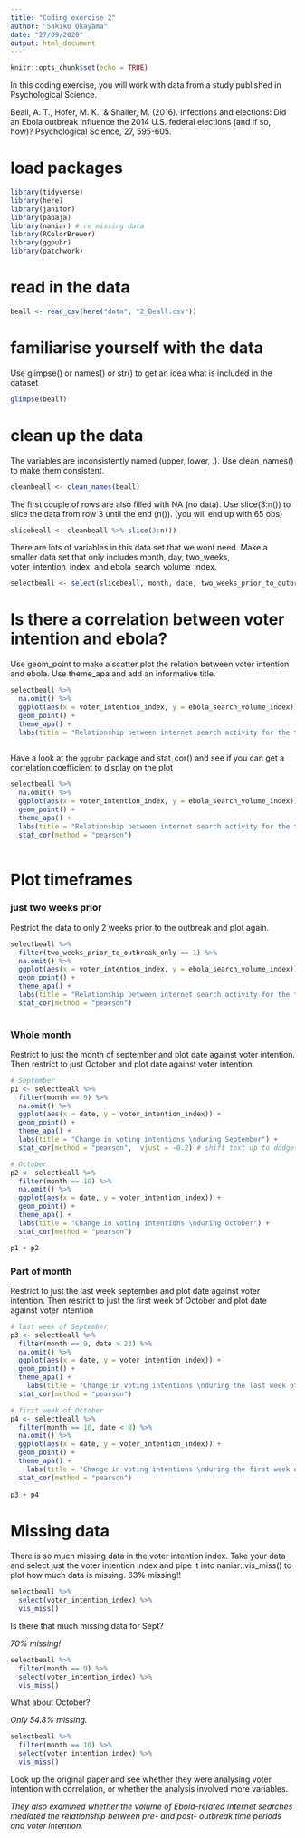 ```yaml
---
title: "Coding exercise 2"
author: "Sakiko Okayama"
date: "27/09/2020"
output: html_document
---
```


```r
knitr::opts_chunk$set(echo = TRUE)
```

In this coding exercise, you will work with data from a study published in Psychological Science. 

Beall, A. T., Hofer, M. K., & Shaller, M. (2016). Infections and elections: Did an Ebola outbreak influence the 2014 U.S. federal elections (and if so, how)? Psychological Science, 27, 595-605.

# load packages

```r
library(tidyverse)
library(here)
library(janitor)
library(papaja)
library(naniar) # re missing data
library(RColorBrewer)
library(ggpubr)
library(patchwork)

```


# read in the data

```r
beall <- read_csv(here("data", "2_Beall.csv"))
```

# familiarise yourself with the data

Use glimpse() or names() or str() to get an idea what is included in the dataset

```r
glimpse(beall)
```


# clean up the data

The variables are inconsistently named (upper, lower, .). Use clean_names() to make them consistent. 

```r
cleanbeall <- clean_names(beall)

```


The first couple of rows are also filled with NA (no data). Use slice(3:n()) to slice the data from row 3 until the end (n()). (you will end up with 65 obs)

```r
slicebeall <- cleanbeall %>% slice(3:n())

```


There are lots of variables in this data set that we wont need. Make a smaller data set that only includes month, day, two_weeks, voter_intention_index, and ebola_search_volume_index. 

```r
selectbeall <- select(slicebeall, month, date, two_weeks_prior_to_outbreak_only, voter_intention_index, ebola_search_volume_index)


```


# Is there a correlation between voter intention and ebola?

Use geom_point to make a scatter plot the relation between voter intention and ebola. Use theme_apa and add an informative title. 


```r
selectbeall %>%
  na.omit() %>%
  ggplot(aes(x = voter_intention_index, y = ebola_search_volume_index)) + 
  geom_point() + 
  theme_apa() + 
  labs(title = "Relationship between internet search activity for the term “Ebola” \nand voting intentions") # Use \n to wrap title 
  
```

Have a look at the `ggpubr` package and stat_cor() and see if you can get a correlation coefficient to display on the plot
```r
selectbeall %>%
  na.omit() %>%
  ggplot(aes(x = voter_intention_index, y = ebola_search_volume_index)) + 
  geom_point() +
  theme_apa() + 
  labs(title = "Relationship between internet search activity for the term “Ebola” \nand voting intentions") + 
  stat_cor(method = "pearson")
  
```

# Plot timeframes

### just two weeks prior

Restrict the data to only 2 weeks prior to the outbreak and plot again. 
```r
selectbeall %>%
  filter(two_weeks_prior_to_outbreak_only == 1) %>%
  na.omit() %>%
  ggplot(aes(x = voter_intention_index, y = ebola_search_volume_index)) + 
  geom_point() +
  theme_apa() + 
  labs(title = "Relationship between internet search activity for the term “Ebola” \nand voting intentions two weeks prior to outbreak") + 
  stat_cor(method = "pearson")
  

```

### Whole month

Restrict to just the month of september and plot date against voter intention. Then restrict to just October and plot date against voter intention.

```r
# September
p1 <- selectbeall %>%
  filter(month == 9) %>%
  na.omit() %>%
  ggplot(aes(x = date, y = voter_intention_index)) + 
  geom_point() +
  theme_apa() +
  labs(title = "Change in voting intentions \nduring September") + 
  stat_cor(method = "pearson",  vjust = -0.2) # shift text up to dodge the plot 

# October
p2 <- selectbeall %>%
  filter(month == 10) %>%
  na.omit() %>%
  ggplot(aes(x = date, y = voter_intention_index)) + 
  geom_point() +
  theme_apa() +
  labs(title = "Change in voting intentions \nduring October") + 
  stat_cor(method = "pearson")

p1 + p2 
```


### Part of month

Restrict to just the last week september and plot date against voter intention. Then restrict to just the first week of October and plot date against voter intention

```r
# last week of September
p3 <- selectbeall %>%
  filter(month == 9, date > 23) %>%
  na.omit() %>%
  ggplot(aes(x = date, y = voter_intention_index)) + 
  geom_point() +
  theme_apa() +
    labs(title = "Change in voting intentions \nduring the last week of \nSeptember") + 
  stat_cor(method = "pearson")

# first week of October
p4 <- selectbeall %>%
  filter(month == 10, date < 8) %>%
  na.omit() %>%
  ggplot(aes(x = date, y = voter_intention_index)) + 
  geom_point() +
  theme_apa() +
    labs(title = "Change in voting intentions \nduring the first week of \nOctober")
  stat_cor(method = "pearson")
  
p3 + p4

```


# Missing data

There is so much missing data in the voter intention index.  Take your data and select just the voter intention index and pipe it into naniar::vis_miss() to plot how much data is missing.  63% missing!!

```r
selectbeall %>%
  select(voter_intention_index) %>%
  vis_miss()

```

Is there that much missing data for Sept? 

*70% missing!*

```r
selectbeall %>%
  filter(month == 9) %>%
  select(voter_intention_index) %>%
  vis_miss()

```


What about October? 

*Only 54.8% missing.*
```r
selectbeall %>%
  filter(month == 10) %>%
  select(voter_intention_index) %>%
  vis_miss()
```


Look up the original paper and see whether they were analysing voter intention with correlation, or whether the analysis involved more variables. 

*They also examined whether the volume of Ebola-related Internet searches mediated the relationship between pre- and post- outbreak time periods and voter intention.*
